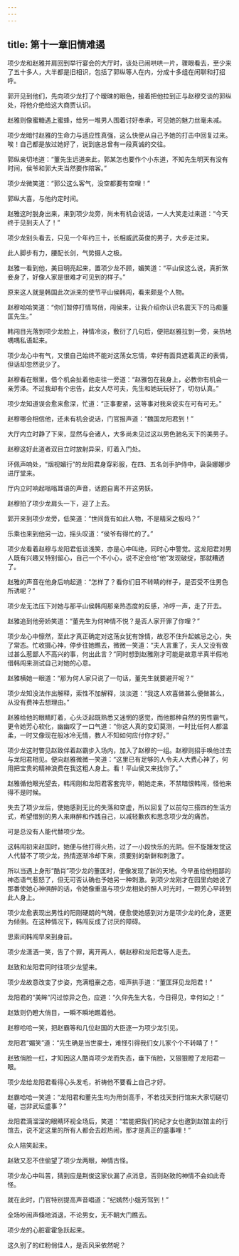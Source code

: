 ```yaml
---
---
---
```

title: 第十一章旧情难遏
---




项少龙和赵雅并肩回到举行宴会的大厅时，该处已闹哄哄一片，骤眼看去，至少来了五十多人，大半都是旧相识，包括了郭纵等人在内，分成十多组在闲聊和打招呼。

郭开见到他们，先向项少龙打了个暧昧的眼色，接着把他拉到正与赵穆交谈的郭纵处，将他介绝给这大商贾认识。

赵雅则像蜜糖遇上蜜蜂，给另一堆男人围着讨好奉承，可见她的魅力丝毫未减。

项少龙暗忖赵雅的生命力与适应性真强，这么快便从自己予她的打击中回复过来。唉！自己都是放过她好了，说到底总曾有一段真诚的交往。

郭纵亲切地道：“董先生远道来此，郭某怎也要作个小东道，不知先生明天有没有时间，侯爷和郭大夫当然要作陪客。”

项少龙微笑道：“郭公这么客气，没空都要有空哩！”

郭纵大喜，与他约定时间。

赵雅这时脱身出来，来到项少龙旁，尚未有机会说话，一人大笑走过来道：“今天终于见到夫人了！”

项少龙别头看去，只见一个年约三十，长相威武英俊的男子，大步走过来。

此人脚步有力，腰配长剑，气势摄人之极。

赵雅一看到他，美目明亮起来，置项少龙不顾，媚笑道：“平山侯这么说，真折煞妾身了，好像人家是很难才可见到的样子。”

原来这人就是韩国此次派来的使节平山侯韩闯，看来颇是个人物。

赵穆哈哈笑道：“你们暂停打情骂俏，闯侯来，让我介绍你认识名震天下的马痴董匡先生。”

韩闯目光落到项少龙脸上，神情冷淡，敷衍了几句后，便把赵雅拉到一旁，亲热地喁喁私语起来。

项少龙心中有气，又恨自己始终不能对这荡女忘情，幸好有面具遮着真正的表情，但话却忽然说少了。

赵穆看在眼里，借个机会扯着他走往一旁道：“赵雅包在我身上，必教你有机会一亲芳泽。不过我却有个忠告，此女人尽可夫，先生和她玩玩好了，切勿认真。”

项少龙知道误会愈来愈深，忙道：“正事要紧，这等事对我来说实在可有可无。”

赵穆哪会相信他，还未有机会说话，门官报声道：“魏国龙阳君到！”

大厅内立时静了下来，显然与会诸人，大多尚未见过这以男色驰名天下的美男子。

赵穆这好此道者双目立时放射异采，盯着入门处。

环佩声响处，“烟视媚行”的龙阳君身穿彩服，在四、五名剑手护侍中，袅袅娜娜步进厅堂来。

厅内立时响起嗡嗡耳语的声音，话题自离不开这男妖。

赵穆拍了项少龙肩头一下，迎了上去。

郭开来到项少龙旁，低笑道：“世间竟有如此人物，不是精采之极吗？”

乐乘也来到他另一边，摇头叹道：“侯爷有得忙的了。”

项少龙看着赵穆与龙阳君低谈浅笑，亦是心中叫绝，同时心中警觉。这龙阳君对男人既有兴趣又特别留心，自己一个不小心，说不定会给“他”发现破绽，那就糟透了。

赵雅的声音在他身后响起道：“怎样了？看你们目不转睛的样子，是否受不住男色所诱呢？”

项少龙无法压下对她与那平山侯韩闯那亲热态度的反感，冷哼一声，走了开去。

赵雅追到他旁娇笑道：“董先生为何神情不悦？是否人家开罪了你哩？”

项少龙心中懔然，至此才真正确定对这荡女犹有馀情，故忍不住升起嫉忌之心，失了常态。忙收摄心神，停步往她瞧去，微微一笑道：“夫人言重了，夫人又没有做过甚么惹鄙人不高兴的事，何出此言？”同时想到赵雅刚才可能是故意半真半假地借韩闯来测试自己对她的心意。

赵雅横她一眼道：“那为何人家只说了一句话，董先生就要避开呢？”

项少龙知没法作出解释，索性不加解释，淡淡道：“我这人欢喜做甚么便做甚么，从没有费神去想理由。”

赵雅给他的眼睛盯着，心头泛起既熟悉又迷惘的感觉，而他那种自然的男性霸气，更令她芳心软化，幽幽叹了一口气道：“你这人真的变幻莫测，一时比任何人都温柔，一时又像现在般冰冷无情，教人不知如何应付你才好。”

项少龙这时瞥见赵致伴着赵霸步入场内，加入了赵穆的一组。赵穆则招手唤他过去与龙阳君相见。便向赵雅微微一笑道：“这里已有足够的人令夫人大费心神了，何用把宝贵的精神浪费在我这粗人身上。看！平山侯又来找你了。”

赵雅循他眼光望去，韩闯刚和龙阳君客套完毕，朝她走来，不禁暗恨韩闯，怪他来得不是时候。

失去了项少龙后，使她感到无比的失落和空虚，所以回复了以前勾三搭四的生活方式，希望借别的男人来麻醉和作践自己，以减轻歉疚和思念项少龙的痛苦。

可是总没有人能代替项少龙。

这韩闯初来赵国时，她便与他打得火热，过了一小段快乐的光阴。但不旋踵发觉这人代替不了项少龙，热情逐渐冷却下来，须要别的新鲜和刺激了。

所以当遇上身形“酷肖”项少龙的董匡时，便像发现了新的天地。今早虽给他粗鄙的神态语气惹怒了，但无可否认确也予她另一种刺激。到项少龙刚才在园里向她说了那番使她心神俱醉的话，令她像重温与项少龙相处的醉人时光时，一颗芳心早转到此人身上。

项少龙愈表现出男性的阳刚硬朗的气魄，便愈使她感到对方是项少龙的化身，遂更为倾倒。在这种情况下，韩闯反成了讨厌的障碍。

思索间韩闯早来到身前。

项少龙潇洒一笑，告了个罪，离开两人，朝赵穆和龙阳君等人走去。

赵致和龙阳君同时往项少龙望来。

项少龙故意改变了步姿，充满粗豪之态，哑声拱手道：“董匡拜见龙阳君！”

龙阳君的“美眸”闪过惊异之色，应道：“久仰先生大名，今日得见，幸何如之！”

赵致则仍瞪大俏目，一瞬不瞬地瞧着他。

赵穆哈哈一笑，把赵霸等和几位赵国的大臣逐一为项少龙引见。

龙阳君“媚笑”道：“先生确是当世豪士，难怪引得我们女儿家个个不转睛了！”

赵致俏脸一红，才知因这人酷肖项少龙而失态，垂下俏脸，又狠狠瞪了龙阳君一眼。

项少龙给龙阳君看得心头发毛，祈祷他不要看上自己才好。

赵霸哈哈一笑道：“龙阳君和董先生均为用剑高手，不若找天到行馆来大家切磋切磋，岂非武坛盛事？”

龙阳君滴溜溜的眼睛环视全场后，笑道：“若能把我们的纪才女也邀到赵馆主的行馆去，说不定这里的所有人都会去趁热闹，那才是真正的盛事哩！”

众人陪笑起来。

赵致又忍不住偷望了项少龙两眼，神情古怪。

项少龙心中叫苦，猜到应是荆俊这家伙漏了点消息，否则赵致的神情不会如此奇怪。

就在此时，门官特别提高声音唱道：“纪嫣然小姐芳驾到！”

全场吵闹声倏地消退，不论男女，无不朝大门瞧去。

项少龙的心脏霍霍急跃起来。

这久别了的红粉俏佳人，是否风采依然呢？